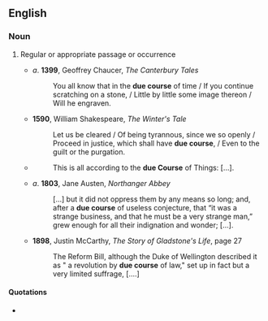 ==English==

===Noun===
{{en-noun|head=[[due]] [[course]]}}

# {{context|idiomatic}} Regular or appropriate passage or occurrence
#* ''a''. '''1399''', Geoffrey Chaucer, ''The Canterbury Tales''
#*: You all know that in the '''due course''' of time / If you continue scratching on a stone, / Little by little some image thereon / Will he engraven.
#* '''1590''', William Shakespeare, ''The Winter's Tale''
#*: Let us be cleared / Of being tyrannous, since we so openly / Proceed in justice, which shall have '''due course''', / Even to the guilt or the purgation. 
#* {{RQ:Swift Gulliver|IV|XII}}
#*: This is all according to the '''due Course''' of Things: […].
#* ''a''. '''1803''', Jane Austen, ''Northanger Abbey''
#*: […] but it did not oppress them by any means so long; and, after a '''due course''' of useless conjecture, that “it was a strange business, and that he must be a very strange man,” grew enough for all their indignation and wonder; […].
#* '''1898''', Justin McCarthy, ''The Story of Gladstone's Life'', page 27
#*: The Reform Bill, although the Duke of Wellington described it as " a revolution by '''due course''' of law," set up in fact but a very limited suffrage, [....]

====Quotations====
* {{seeCites}}